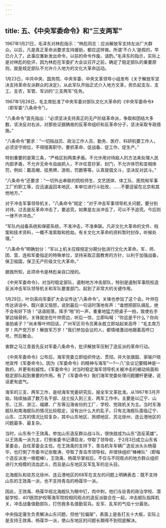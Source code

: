```yaml
---
---
---
```

title: 五、《中央军委命令》和“三支两军”
---




1967年1月21日，毛泽东对林彪指示：“林彪同志：应派解放军支持左派广大群众。以后，凡是真正革命派要求支持援助，都应这样做。所谓‘不介入’是假的，早已介入了。此事应重新发出命令，以前的命令作废。请酌。”毛泽东的指示，实际上是对林彪的批评，因为林彪在军委扩大会议召开之前，确定了稳定部队的重要原则，就是规定部队不允许介入地方的文化大革命运动。

1月23日，中共中央、国务院、中央军委、中央文革领导小组发布《关于解放军坚决支持革命左派群众的决定》，从此军队开始正式介入地方文革，担负起支左、支工、支农，军管、军训的“三支两军”任务。

1967年1月28日，毛主席批准了中央军委对部队文化大革命的《中央军委命令》（即军委“八条命令”）。

“八条命令”首先指出：“必须坚决支持真正的无产阶级革命派，争取和团结大多数，坚决反对右派，对那些证据确凿的反革命组织和反革命分子，坚决采取专政措施。”

“八条命令”要求：“一切指战员、政治工作人员、勤务、医疗、科研机要工作人，必须坚守岗位，不得擅离职守。要抓革命、促战备、促工作、促生产。”

特别重要的是第三条，“严格区别两类矛盾。不允许用对待敌人的方法来处理人民内部矛盾，不允许无命令自由抓人，不许任意抄家、封门，不允许体罚和变相体罚，例如：戴高帽，挂黑牌，游街，罚跪等等。认真提倡文斗，坚决反对武斗。”

“八条命令”还要求：“一切外出串联的院校师生、文艺团体、体工队、医院和军事工厂的职工等，应迅速返回本地区、本单位进行斗批改，……不要逗留在北京和其他地方。”

对于冲击军事领导机关，“八条命令”规定：“对于冲击军事领导机关问题，要分别对待。过去是反革命冲击了，要追究，如果是左派冲击了，可以不予追究。今后则一律不许冲击。”

“军队内战备系统和保密系统，不准冲击，不准串联。凡非文化大革命的文件、档案和技术资料，一概不准索取和抢劫。有关文化大革命的资料暂时封存，听候处理。”

“八条命令”明确划分：“军以上机关应按规定分期分批进行文化大革命。军、师、团、营、连和军委指定的特殊单位，坚持采取正面教育的方针，以利于加强战备，保卫祖国，保卫无产阶级文化大革命。”

据我所知，此项命令是林彪亲自口授的。

《中央军委命令》，对当时稳定部队，遏制地方冲击部队，特别是遏制军事院校造反派冲击军队领导机关和军队要害部门，起到了非常大的关键作用。

1月29日，叶剑英向军委扩大会议传达“八条命令”。关锋也参加了这个会。叶帅在传达讲话中，既兴奋又恼怒，说到最后一句话时落地有声：“谁想把部队搞乱，绝不会有好下场！”话语刚落，挥手“啪”的一声，重重地猛力把桌子一拍，致使右手掌边端骨折。关锋就坐在叶帅旁边，听后一惊，立即叫喊：“你这是干什么？你向谁拍桌子？”尚未等叶帅回话，广州军区司令员黄永胜立即站起来高呼：“毛主席万岁！共产党万岁！解放军万岁！”我们参加会议的人，都情绪激动地跟着高呼口号。然后散会。

害群之马江青首先反对军委八条命令，批评解放军压制了造反派的革命行动。

《中央军委命令》公布后，海军党委立即组织传达、贯彻。并大张旗鼓、家喻户晓地宣传《军委命令》。因为《军委命令》的精神与海军“一?一八”会议记要精神是一致的，并更有权威性。《军委命令》对当时稳定海军领导机关被冲击的被动局面和稳定部队起到重要的作用。有了《军委命令》我们海军党委处理问题腰杆更硬，说话更有底气。

海军的三支、两军工作，是经海军党委研究后，报全军文革批准。从1967年3月开始，陆续抽调了数万名干部、战士投入到三支、两军工作中。主要是以辽宁、山东、江苏、浙江、福建、广东等沿海省份的工厂、学校、党政机关为主。当时东海舰队和南海舰队的情况比较稳定，没有出什么大的乱子。只有北海舰队面临辽宁、山东、江苏的情况比较复杂，其中山东地区、旅顺地区、苏北徐州、连云港地区的问题最多、最复杂。

当时，山东有个王效禹，参加山东造反群众战斗队，很快就成为山东“造反英雄”。以王效禹一派为主，打倒省委书记谭启龙，夺取了领导权，于2月3日成立山东省革委会，自任革委会主任。在王效禹的支持下，青岛机车车辆厂造反派头头杨葆华，也打倒了市委书记张敬涛，夺取了青岛市领导权。并很快组织“棒棒队”（即每个造反派发一根棍棒），王效禹、杨葆华掌权后，不仅与不同观点的地方群众组织进行大规模的流血武斗，而且是山东地区反军乱军的总头目。

北海舰队和驻苏北徐州、连云港地区的68军在支左的问题上明确表态：既不支持山东的王效禹一派，也不支持青岛的杨葆华一派。

因此，王效禹、杨葆华视北海舰队为眼中钉，肉中刺，他们与驻青的政治学校、潜艇学校、401医院护校等海军院校相同观点的造反派联合在一起，冲击舰队指挥机关，冲击战备值勤部队，打伤我多名值勤官兵。反军、乱军的气焰十分嚣张。

中央指定康生负责解决山东问题，但他“拉偏架”，表面上是各打五十大板，实际上是支持王效禹、杨葆华一派，使山东地区的问题长期得不到彻底解决。